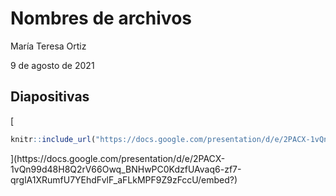# Nombres de archivos

María Teresa Ortiz

9 de agosto de 2021

## Diapositivas

[
```r
knitr::include_url("https://docs.google.com/presentation/d/e/2PACX-1vQn99d48H8Q2rV66Owq_BNHwPC0KdzfUAvaq6-zf7-qrglA1XRumfU7YEhdFvlF_aFLkMPF9Z9zFccU/embed?", height="420px")
```
](https://docs.google.com/presentation/d/e/2PACX-1vQn99d48H8Q2rV66Owq_BNHwPC0KdzfUAvaq6-zf7-qrglA1XRumfU7YEhdFvlF_aFLkMPF9Z9zFccU/embed?)

